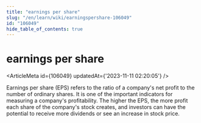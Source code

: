 ```yaml
---
title: "earnings per share"
slug: "/en/learn/wiki/earningspershare-106049"
id: "106049"
hide_table_of_contents: true
---
```



# earnings per share

<ArticleMeta id={106049} updatedAt={'2023-11-11 02:20:05'} />
<div className='border-solid border-b border-t-0 my-4 border-[var(--ifm-color-gray-300)]' />

Earnings per share (EPS) refers to the ratio of a company's net profit to the number of ordinary shares. It is one of the important indicators for measuring a company's profitability. The higher the EPS, the more profit each share of the company's stock creates, and investors can have the potential to receive more dividends or see an increase in stock price.
